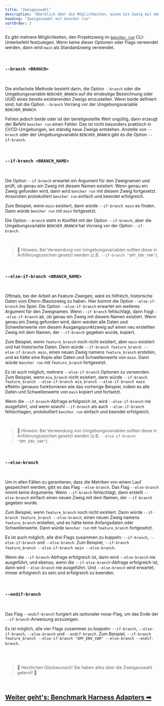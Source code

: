```yaml
---
title: "Zweigauswahl"
description: "Überblick über die Möglichkeiten, einen Git-Zweig mit dem bencher run CLI-Unterbefehl auszuwählen"
heading: "Zweigauswahl mit bencher run"
sortOrder: 3
---
```


Es gibt mehrere Möglichkeiten, den Projektzweig im <code><a href="/de/docs/explanation/bencher-run/">bencher run</a></code> CLI-Unterbefehl festzulegen.
Wenn keine dieser Optionen oder Flags verwendet werden, dann wird `main` als Standardzweig verwendet.

<br />

### `--branch <BRANCH>`

<br />

Die einfachste Methode besteht darin, die Option `--branch` oder die Umgebungsvariable `BENCHER_BRANCH` auf die eindeutige Bezeichnung oder UUID eines bereits existierenden Zweigs einzustellen.
Wenn beide definiert sind, hat die Option `--branch` Vorrang vor der Umgebungsvariable `BENCHER_BRANCH`.

Fehlen jedoch beide oder ist der bereitgestellte Wert ungültig, dann erzeugt der Befehl `bencher run` einen Fehler.
Das ist nicht besonders praktisch in CI/CD-Umgebungen, wo ständig neue Zweige entstehen.
Anstelle von `--branch` oder der Umgebungsvariable `BENCHER_BRANCH` gibt es die Option `--if-branch`.

<br />

### `--if-branch <BRANCH_NAME>`

<br />

Die Option `--if-branch` erwartet ein Argument für den Zweignamen und prüft, ob genau ein Zweig mit diesem Namen existiert.
Wenn genau ein Zweig gefunden wird, dann wird `bencher run` mit diesem Zweig fortgesetzt.
Ansonsten protokolliert `bencher run` einfach und beendet erfolgreich.

Zum Beispiel, wenn `main` existiert, dann würde `--if-branch main` es finden. Dann würde `bencher run` mit `main` fortgesetzt.

Die Option `--branch` steht in Konflikt mit der Option `--if-branch`, aber die Umgebungsvariable `BENCHER_BRANCH` hat Vorrang vor der Option `--if-branch`.

<br />

> 🐰 Hinweis: Bei Verwendung von Umgebungsvariablen sollten diese in Anführungszeichen gesetzt werden (z.B. `--if-branch "$MY_ENV_VAR"`).

<br />

### `--else-if-branch <BRANCH_NAME>`

<br />

Oftmals, bei der Arbeit an Feature-Zweigen, wäre es hilfreich, historische Daten vom Eltern-/Basiszweig zu haben.
Hier kommt die Option `--else-if-branch` ins Spiel.
Die Option `--else-if-branch` erwartet ein weiteres Argument für den Zweignamen.
Wenn `--if-branch` fehlschlägt, dann fragt `--else-if-branch` ab, ob genau ein Zweig mit diesem Namen existiert.
Wenn genau ein Zweig gefunden wird, dann werden alle Daten und Schwellenwerte von diesem Ausgangspunktzweig auf einen neu erstellten Zweig mit dem Namen, der `--if-branch` gegeben wurde, kopiert.

Zum Beispiel, wenn `feature_branch` noch nicht existiert, aber `main` existiert und hat historische Daten.
Dann würde `--if-branch feature_branch --else-if-branch main`, einen neuen Zweig namens `feature_branch` erstellen,
und es hätte eine Kopie aller Daten und Schwellenwerte von `main`.
Dann würde `bencher run` mit `feature_branch` fortgesetzt.

Es ist auch möglich, mehrere `--else-if-branch` Optionen zu verwenden.
Zum Beispiel, wenn `mia_branch` nicht existiert, dann würde `--if-branch feature_branch --else-if-branch mia_branch --else-if-branch main`
effektiv genauso funktionieren wie das vorherige Beispiel, indem es alle Daten und Schwellenwerte von `main` kopiert und fortsetzt.

Wenn die `--if-branch`-Abfrage erfolgreich ist, wird `--else-if-branch` nie ausgeführt, und wenn sowohl `--if-branch` als auch `--else-if-branch` fehlschlagen, protokolliert `bencher run` einfach und beendet erfolgreich.

<br />

> 🐰 Hinweis: Bei Verwendung von Umgebungsvariablen sollten diese in Anführungszeichen gesetzt werden (z.B. `--else-if-branch "$MY_ENV_VAR"`).

<br />

### `--else-branch`

<br />

Um in allen Fällen zu garantieren, dass die Metriken von einem Lauf gespeichert werden, gibt es das Flag `--else-branch`.
Das Flag `--else-branch` nimmt keine Argumente.
Wenn `--if-branch` fehlschlägt, dann erstellt `--else-branch` einfach einen neuen Zweig mit dem Namen, der `--if-branch` gegeben wurde.

Zum Beispiel, wenn `feature_branch` noch nicht existiert.
Dann würde `--if-branch feature_branch --else-branch`, einen neuen Zweig namens `feature_branch` erstellen,
und es hätte keine Anfangsdaten oder Schwellenwerte.
Dann würde `bencher run` mit `feature_branch` fortgesetzt.

Es ist auch möglich, alle drei Flags zusammen zu koppeln: `--if-branch`, `--else-if-branch` und `--else-branch`.
Zum Beispiel, `--if-branch feature_branch --else-if-branch main --else-branch`.

Wenn die `--if-branch`-Abfrage erfolgreich ist, dann wird `--else-branch` nie ausgeführt, und ebenso, wenn die `--if-else-branch`-Abfrage erfolgreich ist, dann wird `--else-branch` nie ausgeführt.
Und `--else-branch` wird erwartet, immer erfolgreich zu sein und erfolgreich zu beenden.

<br />

### `--endif-branch`

<br />

Das Flag `--endif-branch` fungiert als optionaler noop-Flag, um das Ende der `--if-branch`-Anweisung anzuzeigen.

Es ist möglich, alle vier Flags zusammen zu koppeln: `--if-branch`, `--else-if-branch`, `--else-branch` und `--endif-branch`.
Zum Beispiel, `--if-branch feature_branch --else-if-branch "$MY_ENV_VAR" --else-branch --endif-branch`.

<br />
<br />

> 🐰 Herzlichen Glückwunsch! Sie haben alles über die Zweigauswahl gelernt! 🎉

<br/>

<h2><a href="/de/docs/explanation/adapters/">Weiter geht's: Benchmark Harness Adapters ➡</a></h2>
